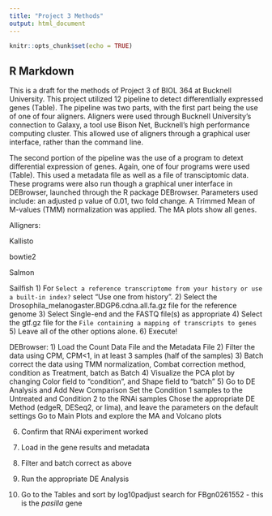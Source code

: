 ```yaml
---
title: "Project 3 Methods"
output: html_document
---
```


```r
knitr::opts_chunk$set(echo = TRUE)
```

## R Markdown

This is a draft for the methods of Project 3 of BIOL 364 at Bucknell University. 
This project utilized 12 pipeline to detect differentlially expressed genes (Table). The pipeline was two parts, with the first part being the use of one of four aligners. Aligners were used through Bucknell University's connection to Galaxy, a tool use Bison Net, Bucknell's high performance computing cluster. This allowed use of aligners through a graphical user interface, rather than the command line. 

The second portion of the pipeline was the use of a program to detext differential expression of genes. Again, one of four programs were used (Table). This used a metadata file as well as a file of transciptomic data. These programs were also run though a graphical uner interface in DEBrowser, launched through the R package DEBrowser. Parameters used include: an adjusted p value of 0.01, two fold change. A Trimmed Mean of M-values (TMM) normalization was applied. The MA plots show all genes. 

Alligners:

  Kallisto

  bowtie2

  Salmon

  Sailfish
    1) For `Select a reference transcriptome from your history or use a built-in index?` select "Use one from history".
    2) Select the Drosophila_melanogaster.BDGP6.cdna.all.fa.gz file for the reference genome
    3) Select Single-end and the FASTQ file(s) as appropriate
    4) Select the gtf.gz file for the `File containing a mapping of transcripts to genes`
    5) Leave all of the other options alone.
    6) Execute!
  
DEBrowser:
1) Load the Count Data File and the Metadata File
2) Filter the data using CPM, CPM<1, in at least 3 samples (half of the samples)
3) Batch correct the data using TMM normalization, Combat correction method, condition as Treatment, batch as Batch
4) Visualize the PCA plot by changing Color field to "condition", and Shape field to "batch"
5) Go to DE Analysis and Add New Comparison
   Set the Condition 1 samples to the Untreated and Condition 2 to the RNAi samples
   Chose the appropriate DE Method (edgeR, DESeq2, or lima), and leave the parameters on the default settings
   Go to Main Plots and explore the MA and Volcano plots

6) Confirm that RNAi experiment worked 

1) Load in the gene results and metadata
2) Filter and batch correct as above
3) Run the appropriate DE Analysis 
4) Go to the Tables and sort by log10padjust search for FBgn0261552 - this is the *pasilla* gene
  
  

